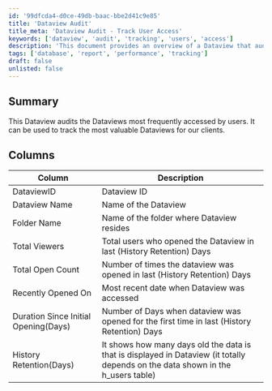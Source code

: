 ```yaml
---
id: '99dfcda4-d0ce-49db-baac-bbe2d41c9e85'
title: 'Dataview Audit'
title_meta: 'Dataview Audit - Track User Access'
keywords: ['dataview', 'audit', 'tracking', 'users', 'access']
description: 'This document provides an overview of a Dataview that audits the most frequently accessed Dataviews by users, allowing for the tracking of valuable Dataviews for clients. It includes detailed information on the columns used in the audit, such as Dataview ID, name, folder, and access statistics.'
tags: ['database', 'report', 'performance', 'tracking']
draft: false
unlisted: false
---
```

## Summary

This Dataview audits the Dataviews most frequently accessed by users. It can be used to track the most valuable Dataviews for our clients.

## Columns

| Column                        | Description                                                                                          |
|-------------------------------|------------------------------------------------------------------------------------------------------|
| DataviewID                   | Dataview ID                                                                                         |
| Dataview Name                | Name of the Dataview                                                                                |
| Folder Name                  | Name of the folder where Dataview resides                                                           |
| Total Viewers                | Total users who opened the Dataview in last (History Retention) Days                                |
| Total Open Count             | Number of times the dataview was opened in last (History Retention) Days                           |
| Recently Opened On           | Most recent date when Dataview was accessed                                                         |
| Duration Since Initial Opening(Days) | Number of Days when dataview was opened for the first time in last (History Retention) Days |
| History Retention(Days)      | It shows how many days old the data is that is displayed in Dataview (it totally depends on the data shown in the h_users table) |












